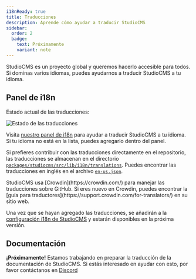 ```yaml
---
i18nReady: true
title: Traducciones
description: Aprende cómo ayudar a traducir StudioCMS
sidebar:
  order: 2
  badge:
    text: Próximamente
    variant: note
---
```



StudioCMS es un proyecto global y queremos hacerlo accesible para todos. Si dominas varios idiomas, puedes ayudarnos a traducir StudioCMS a tu idioma.

## Panel de i18n

Estado actual de las traducciones:

<img src="https://badges.awesome-crowdin.com/translation-16993424-776180-update.png" alt="Estado de las traducciones" />

Visita [nuestro panel de i18n](https://i18n.studiocms.dev) para ayudar a traducir StudioCMS a tu idioma. Si tu idioma no está en la lista, puedes agregarlo dentro del panel.

Si prefieres contribuir con las traducciones directamente en el repositorio, las traducciones se almacenan en el directorio [`packages/studiocms/src/lib/i18n/translations`](https://github.com/withstudiocms/studiocms/tree/main/packages/studiocms/src/lib/i18n/translations/). Puedes encontrar las traducciones en inglés en el archivo [`en-us.json`](https://github.com/withstudiocms/studiocms/blob/main/packages/studiocms/src/lib/i18n/translations/en-us.json).

<ReadMore>
StudioCMS usa [Crowdin](https://crowdin.com/) para manejar las traducciones sobre GitHub. Si eres nuevo en Crowdin, puedes encontrar la [guía para traductores](https://support.crowdin.com/for-translators/) en su sitio web.
</ReadMore>

Una vez que se hayan agregado las traducciones, se añadirán a la [configuración i18n de StudioCMS](https://github.com/withstudiocms/studiocms/blob/main/packages/studiocms/src/lib/i18n/index.ts#L8) y estarán disponibles en la próxima versión.

## Documentación

**¡Próximamente!** Estamos trabajando en preparar la traducción de la documentación de StudioCMS. Si estás interesado en ayudar con esto, por favor contáctanos en [Discord](https://chat.studiocms.dev)
